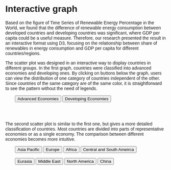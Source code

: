 # Interactive graph

Based on the figure of Time Series of Renewable Energy Percentage in the World, we found that the difference of renewable energy consumption between developed countries and developing countries was significant, where GDP per capita could be a useful measure. Therefore, our research presented the result in an interactive format using D3, focusing on the relationship between share of renewables in energy consumption and GDP per capita for different countries/regions.

The scatter plot was designed in an interactive way to display countries in different groups. In the first graph, countries were classified into advanced economies and developing ones. By clicking on buttons below the graph, users can view the distribution of one category of countries independent of the other. Since countries of the same category are of the same color, it is straightforward to see the pattern without the need of legends.

<style>
  * {
    font-family: sans-serif;
  }
</style>

<div id="plot">
</div>

<div style="padding-left: 30px;">
  <p></p>
  <button type="button" onclick="adv_eco()">Advanced Economies</button>
  <button type="button" onclick="dev_eco()">Developing Economies</button>
</div>

<br><br/>

The second scatter plot is similar to the first one, but gives a more detailed classification of countries. Most countries are divided into parts of representative economies or as a single economy. The comparison between different economies becomes more intuitive.


<div id="plot2">
</div>

<div style="padding-left: 30px;">
  <p></p>
  <button type="button" onclick="asia_pacific()">Asia Pacific</button>
  <button type="button" onclick="europe()">Europe</button>
  <button type="button" onclick="africa()">Africa</button>
  <button type="button" onclick="s_america()">Central and South Ameirca</button>
  <br><br/>
  <button type="button" onclick="eurasia()">Eurasia</button>
  <button type="button" onclick="middle_east()">Middle East</button>
  <button type="button" onclick="north_america()">North America</button>
  <button type="button" onclick="china()">China</button>
</div>



<script src="https://cdn.jsdelivr.net/npm/d3@7"></script>
<script src="scripts/plot1.js"></script>
<script src="scripts/plot2.js"></script>

<br><br/>
<br><br/>

